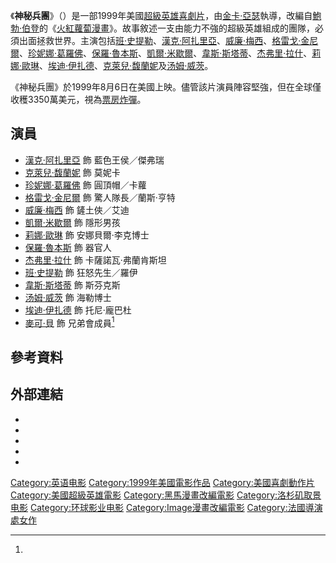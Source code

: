 {{noteTA
|G1=Show
|G2=Movie
|G3=PP
}}
{{Infobox film
| name           = 神秘兵團
| original_name  = {{lang|en|''Mystery Men''}}
| image          = Mystery Men Poster.jpg
| alt            = 
| caption        = 電影海報
| director       = [[金卡·亞瑟|金卡·亞瑟]]
| producer       = {{Plain list|
* [[勞倫斯·高登_(製片人)|勞倫斯·高登]]
* [[勞埃德·萊文|勞埃德·萊文]]
* [[邁克·理查森_(出版人)|邁克·理查森]] 
}}
| writer         = 尼爾·庫斯伯特
| based_on       = {{based on|[[火紅蘿蔔漫畫|火紅蘿蔔漫畫]]|[[鮑勃·伯登|鮑勃·伯登]]}}
| starring       = {{Plain list|
* [[班·史提勒|班·史提勒]]
* [[漢克·阿扎里亞|漢克·阿扎里亞]]
* [[威廉·梅西|威廉·梅西]]
* [[格雷戈·金尼爾|格雷戈·金尼爾]]
* [[珍妮娜·葛羅佛|珍妮娜·葛羅佛]]
* [[保羅·魯本斯|保羅·魯本斯]]
* [[凱爾·米歇爾|凱爾·米歇爾]]
* [[韋斯·斯塔蒂|韋斯·斯塔蒂]]
* [[杰弗里·拉什|杰弗里·拉什]]
* [[莉娜·歐琳|莉娜·歐琳]]
* [[埃迪·伊扎德|埃迪·伊扎德]]
* [[克萊兒·馥蘭妮|克萊兒·馥蘭妮]]
* [[汤姆·威茨|汤姆·威茨]] 
}}
| music          = [[斯蒂芬·沃貝克|斯蒂芬·沃貝克]]
| cinematography = [[史蒂芬·H·布魯姆|史蒂芬·H·布魯姆]]
| editing        = [[康拉德·巴夫|康拉德·巴夫]]
| studio         = Golar Productions<br />[[黑馬漫畫|黑馬娛樂]]
| distributor    = [[環球影業|環球影業]]
| released       = {{Film date|1999|8|6|美國}}
| runtime        = 120分鐘<!--Theatrical runtime: 120:27--><ref>{{cite web | url=https://bbfc.co.uk/releases/mystery-men-5 | title=''MYSTERY MEN'' (PG) | work=[[United_International_Pictures|United International Pictures]] | publisher=[[British_Board_of_Film_Classification|British Board of Film Classification]] | date=1999-09-08 | access-date=2014-08-16 | archive-date=2014-08-19 | archive-url=https://web.archive.org/web/20140819090647/http://bbfc.co.uk/releases/mystery-men-5 | dead-url=no }}</ref>
| country        = 美國
| language       = 英語
| budget         = 6800萬美元<ref name="BOM">{{cite web|url=https://www.boxofficemojo.com/movies/?id=mysterymen.htm|title=Mystery Men|date=1999-10-14|work=[[Box_Office_Mojo|Box Office Mojo]]|publisher=IMDb.com|access-date=2013-02-25|archive-date=2019-02-13|archive-url=https://web.archive.org/web/20190213005709/https://www.boxofficemojo.com/movies/?id=mysterymen.htm|dead-url=no}}</ref><ref>{{Cite web |url=https://www.the-numbers.com/movie/Mystery-Men#tab=summary |title=存档副本 |accessdate=2020-11-05 |archive-date=2019-12-30 |archive-url=https://web.archive.org/web/20191230213135/https://www.the-numbers.com/movie/Mystery-Men#tab=summary |dead-url=no }}</ref>
| gross          = 3350萬美元<ref name="BOM" />
| cn_name        = 
| hk_name        = 
| tw_name        = 
}}

《'''神秘兵團'''》（{{lang-en|''Mystery Men''}}）是一部1999年美國[[超級英雄電影|超級英雄]][[喜劇片|喜劇片]]，由[[金卡·亞瑟|金卡·亞瑟]]執導，改編自[[鮑勃·伯登|鮑勃·伯登]]的《[[火紅蘿蔔漫畫|火紅蘿蔔漫畫]]》。故事敘述一支由能力不強的超級英雄組成的團隊，必須出面拯救世界。主演包括[[班·史提勒|班·史提勒]]、[[漢克·阿扎里亞|漢克·阿扎里亞]]、[[威廉·梅西|威廉·梅西]]、[[格雷戈·金尼爾|格雷戈·金尼爾]]、[[珍妮娜·葛羅佛|珍妮娜·葛羅佛]]、[[保羅·魯本斯|保羅·魯本斯]]、[[凱爾·米歇爾|凱爾·米歇爾]]、[[韋斯·斯塔蒂|韋斯·斯塔蒂]]、[[杰弗里·拉什|杰弗里·拉什]]、[[莉娜·歐琳|莉娜·歐琳]]、[[埃迪·伊扎德|埃迪·伊扎德]]、[[克萊兒·馥蘭妮|克萊兒·馥蘭妮]]及[[汤姆·威茨|汤姆·威茨]]。

《神秘兵團》於1999年8月6日在美國上映。儘管該片演員陣容堅強，但在全球僅收穫3350萬美元，視為[[票房炸彈|票房炸彈]]。

== 演員 ==
* [[漢克·阿扎里亞|漢克·阿扎里亞]] 飾 藍色王侯／傑弗瑞
* [[克萊兒·馥蘭妮|克萊兒·馥蘭妮]] 飾 莫妮卡
* [[珍妮娜·葛羅佛|珍妮娜·葛羅佛]] 飾 圓頂帽／卡蘿
* [[格雷戈·金尼爾|格雷戈·金尼爾]] 飾 驚人隊長／蘭斯·亨特
* [[威廉·梅西|威廉·梅西]] 飾 鏟土俠／艾迪
* [[凱爾·米歇爾|凱爾·米歇爾]] 飾 隱形男孩
* [[莉娜·歐琳|莉娜·歐琳]] 飾 安娜貝爾·李克博士
* [[保羅·魯本斯|保羅·魯本斯]] 飾 器官人
* [[杰弗里·拉什|杰弗里·拉什]] 飾 卡薩諾瓦·弗蘭肯斯坦
* [[班·史提勒|班·史提勒]] 飾 狂怒先生／羅伊
* [[韋斯·斯塔蒂|韋斯·斯塔蒂]] 飾 斯芬克斯
* [[汤姆·威茨|汤姆·威茨]] 飾 海勒博士
* [[埃迪·伊扎德|埃迪·伊扎德]] 飾 托尼·龐巴杜
* [[麥可·貝|麥可·貝]] 飾 兄弟會成員<ref name="/Film(2015-03-12)">{{cite web|url=https://www.slashfilm.com/michael-bay-acting/|title=Watch Director Michael Bay Act in Five Movies and Two TV Shows|last=Sciretta|first=Peter|work={{le|/Film|/Film}}|date=2015-03-12|accessdate=2020-11-02|archive-url=https://web.archive.org/web/20200808002901/https://www.slashfilm.com/michael-bay-acting/|archive-date=2020-08-08|dead-url=no}}</ref>

== 參考資料 ==
{{Reflist|30em}}

== 外部連結 ==
* {{IMDb title|0132347}}
* {{mojo title|mysterymen}}
* {{douban|1297417}}
* {{rotten-tomatoes|mystery_men}}
* {{metacritic film|mystery-men}}

{{黑馬漫畫電影}}
{{DEFAULTSORT:Mystery Men}}
[[Category:英语电影|Category:英语电影]]
[[Category:1999年美國電影作品|Category:1999年美國電影作品]]
[[Category:美國喜劇動作片|Category:美國喜劇動作片]]
[[Category:美國超級英雄電影|Category:美國超級英雄電影]]
[[Category:黑馬漫畫改編電影|Category:黑馬漫畫改編電影]]
[[Category:洛杉矶取景电影|Category:洛杉矶取景电影]]
[[Category:环球影业电影|Category:环球影业电影]]
[[Category:Image漫畫改編電影|Category:Image漫畫改編電影]]
[[Category:法國導演處女作|Category:法國導演處女作]]